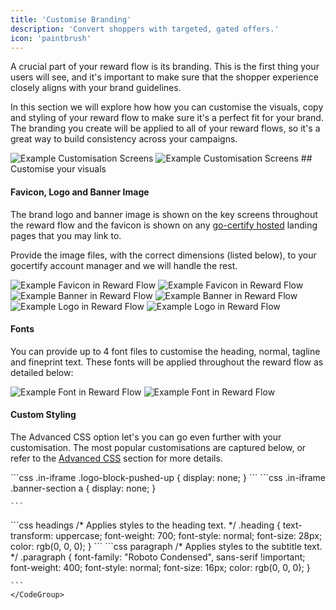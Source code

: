 ```yaml
---
title: 'Customise Branding'
description: 'Convert shoppers with targeted, gated offers.'
icon: 'paintbrush'
---
```

A crucial part of your reward flow is its branding. This is the first thing your users will see, 
and it's important to make sure that the shopper experience closely aligns with your brand guidelines. 

In this section we will explore how how you can customise the visuals, copy and styling of your reward flow to make sure it's a perfect fit for your brand. The branding you 
create will be applied to all of your reward flows, so it's a great way to build consistency across your campaigns.


<Frame caption = "Brands like VOXI and Sainsburys have strong visual identities. Our visual toolkit let them customise every detail of their flows, down the finest details (👀 check out the FAQ button UI)">
    <img
    className="block dark:hidden"
    src="/images/customisationExample.png"
    alt="Example Customisation Screens"
    />
    <img
    className="hidden dark:block"
    src="/images/customisationExample.png"
    alt="Example Customisation Screens"
    />
</Frame>
## Customise your visuals

#### Favicon, Logo and Banner Image
The brand logo and banner image is shown on the key screens throughout the reward flow and the favicon is shown on any 
[go-certify hosted](https://secure.gocertify.me/at/gosnow) landing pages that you may link to. 

Provide the image files, with the correct dimensions (listed below), to your gocertify account manager and we will handle the rest.

<Frame caption = "Ideal dimensions for your favicon are 36 x 36 px">
<img
    className="block dark:hidden"
    src="/images/exampleFavicon.png"
    alt="Example Favicon in Reward Flow"
    />
    <img
    className="hidden dark:block"
    src="/images/exampleFavicon.png"
    alt="Example Favicon in Reward Flow"
/>
</Frame>

<Frame caption = "Ideal dimensions for your banner are 1500 x 500 px - if you have a Twitter/X banner this size works perfectly">
<img
    className="block dark:hidden"
    src="/images/exampleBanner.png"
    alt="Example Banner in Reward Flow"
    />
    <img
    className="hidden dark:block"
    src="/images/exampleBanner.png"
    alt="Example Banner in Reward Flow"
/>
</Frame>

<Frame caption = "Ideal dimensions for your logo are any square logo, minimum width 500px">
<img
    className="block dark:hidden"
    src="/images/logoExample.png"
    alt="Example Logo in Reward Flow"
    />
    <img
    className="hidden dark:block"
    src="/images/logoExample.png"
    alt="Example Logo in Reward Flow"
/>
</Frame>

#### Fonts
You can provide up to 4 font files to customise the heading, normal, tagline and fineprint text. These fonts will be applied throughout the reward flow as detailed below:

<Frame caption = "Font files will be applied to the following sections of the flow">
<img
    className="block dark:hidden"
    src="/images/exampleFonts.png"
    alt="Example Font in Reward Flow"
    />
    <img
    className="hidden dark:block"
    src="/images/exampleFonts.png"
    alt="Example Font in Reward Flow"
/>
</Frame>

#### Custom Styling
The Advanced CSS option let's you can go even further with your customisation. The most popular customisations are captured below, or refer to the [Advanced CSS](/documentationSections/1_buildRewardFlows/advanceCSS.mdx) section for more details.

<AccordionGroup>
  <Accordion title="Hide iFrame Brand Logo" icon="square-minus">
    ```css
    .in-iframe .logo-block-pushed-up {
      display: none;
    }
    ```
  </Accordion>

  <Accordion title="Hide iFrame Banner Image" icon="panorama">
    ```css
    .in-iframe .banner-section a {
    display: none;
    }

    ```
  </Accordion>


  <Accordion title="Customise fonts" icon="t">
    <CodeGroup>
    ```css headings
        /* Applies styles to the heading text. */
        .heading {
        text-transform: uppercase;
        font-weight: 700; 
        font-style: normal; 
        font-size: 28px; 
        color: rgb(0, 0, 0); 
        }
    ```
    ```css paragraph
        /* Applies styles to the subtitle text. */
        .paragraph {
        font-family: "Roboto Condensed", sans-serif !important;
        font-weight: 400; 
        font-style: normal; 
        font-size: 16px; 
        color: rgb(0, 0, 0); 
        }

    ```
    </CodeGroup>
  </Accordion>
</AccordionGroup>

